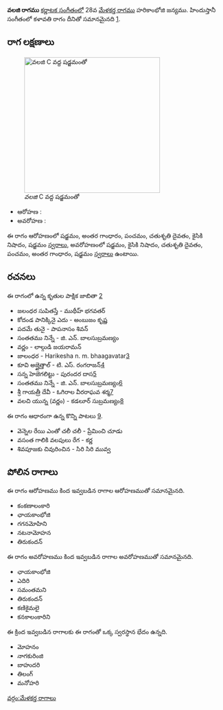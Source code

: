 {{Infobox ragam
	| name          	= వలజి
	| synonym	    	= 
	| mela          	= 
	| chakra        	= 
	| janaka        	= 
	| type          	= ఔదవ
	| arohanam      	= {{svaraC|S|G3|P|D2|N2|S'}} 
	| avarohanam    	= {{svaraC|S'|N2|D2|P|G3|S}}
	| jeeva         	=
	| chhaya        	=
	| nyasa         	=
	| vishesha      	= 
	| equivalent  		= కళావతి
}}
{{కర్ణాటక సంగీత రాగాలు}}
'''వలజి రాగము''' [[కర్ణాటక సంగీతం]]లో 28వ [[మేళకర్త రాగము]] హరికాంభోజి జన్యము.  హిందుస్తానీ సంగీతంలో కళావతి రాగం దీనితో సమానమైనది [https://karnatik.com/hcragatable.shtml].


==రాగ లక్షణాలు==
[[Image:valaji_kb2wiki.png|thumb|right|316px|''వలజి'' C వద్ద షడ్జమంతో]]

* ఆరోహణ : {{svaraC|S|G3|P|D2|N2|S'}} 
* అవరోహణ : {{svaraC|S'|N2|D2|P|G3|S}}

ఈ రాగం ఆరోహణంలో షడ్జమం, అంతర గాంధారం, పంచమం, చతుశృతి దైవతం, కైసికి నిషాదం, షడ్జమం [[స్వరాలు]], అవరోహణంలో షడ్జమం, కైసికి నిషాదం, చతుశృతి దైవతం, పంచమం, అంతర గాంధారం, షడ్జమం [[స్వరాలు]] ఉంటాయి.

==రచనలు==
ఈ రాగంలో ఉన్న కృతుల పాక్షిక జాబితా [https://github.com/ssrihari/ragavardhini/blob/master/ragas/kritis.psv]
* జలంధర సుపితస్తే - ముథీహ్ భగవతర్
* కోదండ పానిక్కినై ఎదు - అంబుజం కృష్ణ
* పదమే తునై - పాపనాసం  శివన్
* సంతతము నిన్నే - జి. ఎన్. బాలసుబ్రమణ్యం
* వర్ణం - లాల్గుడి జయరామన్
* జాలంధర - Harikesha n. m. bhaagavatar[http://www.karnatik.com/c1010.shtml]
* కూవి అజ్హైత్తాల్ - టి. ఎస్. రంగరాజన్[http://www.karnatik.com/c1705.shtml]
* సన్న హెజెగలిట్టు - పురందర దాస[http://www.karnatik.com/c1828.shtml]
* సంతతము నిన్నే - జి. ఎన్. బాలసుబ్రమణ్యం[http://www.karnatik.com/c3077.shtml]
* శ్రీ గాయత్రీ దేవీ - ఓగిరాల వీరరాఘవ శర్మ[http://www.karnatik.com/c1207.shtml]
* వలచి యున్న  (వర్ణం) - కడలూర్  సుబ్రమణ్యం[http://www.karnatik.com/c2601.shtml]

ఈ రాగం ఆధారంగా ఉన్న కొన్ని పాటలు [http://rksanka.tripod.com/music/rslist.html].
* వెన్నెల రేయి ఎంతో చలీ చలీ - ప్రేమించి చూడు
* వసంత గాలికి వలపులు రేగ - కర్ణ
* శివపూజకు చివురించిన - సిరి సిరి మువ్వ




==పోలిన రాగాలు==
ఈ రాగం ఆరోహణము కింద ఇవ్వబడిన రాగాల ఆరోహణముతో సమానమైనది.
* కంకణాలంకారి
*  ఛాయకాంభోజి
* గగనమోహిని
* నటనామోహన
* తిరుకందన్

ఈ రాగం అవరోహణము కింద ఇవ్వబడిన రాగాల అవరోహణముతో సమానమైనది.
*  ఛాయకాంభోజి
* ఎదిరి
* సమంతమని
* తిరుకందన్
* కణికైమలై
* కనకాలంకారిని

ఈ క్రింద ఇవ్వబడిన రాగాలకు ఈ రాగంతో ఒక్క స్వరస్థాన భేదం ఉన్నది.
* మోహనం
* నాగకురింజి
* బాహుదరి
* తిలంగ్
* మనోహరి



[[వర్గం:మేళకర్త రాగాలు]]